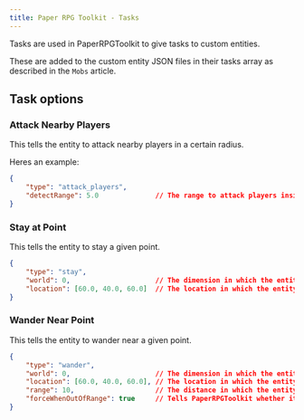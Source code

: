 ```yaml
---
title: Paper RPG Toolkit - Tasks
---
```

Tasks are used in PaperRPGToolkit to give tasks to custom entities.

These are added to the custom entity JSON files in their tasks array as described in the `Mobs` article.

## Task options
### Attack Nearby Players
This tells the entity to attack nearby players in a certain radius.

Heres an example:
```json
{
    "type": "attack_players",
    "detectRange": 5.0              // The range to attack players inside.
}
```

### Stay at Point
This tells the entity to stay a given point.

```json
{
    "type": "stay",
    "world": 0,                     // The dimension in which the entity should stay.  By default this is 0 or the over world.
    "location": [60.0, 40.0, 60.0]  // The location in which the entity should stay at.
}
```

### Wander Near Point
This tells the entity to wander near a given point.

```json
{
    "type": "wander",
    "world": 0,                     // The dimension in which the entity is present.  By default this is 0 or the over world.
    "location": [60.0, 40.0, 60.0], // The location in which the entity should wander near.
    "range": 10,                    // The distance in which the entity should wander in.
    "forceWhenOutOfRange": true     // Tells PaperRPGToolkit whether it should force this task to override all other tasks when the entity is out of the range given above.
}
```
